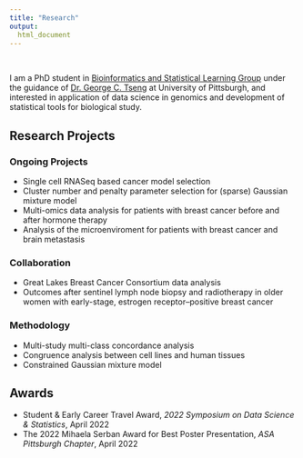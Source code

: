 ```yaml
---
title: "Research"
output:
  html_document
---
```


<br>

I am a PhD student in [Bioinformatics and Statistical Learning Group](https://tsenglab.biostat.pitt.edu) under the guidance of [Dr. George C. Tseng](http://www.pitt.edu/~ctseng/) at University of Pittsburgh, and interested in application of data science in genomics and development of statistical tools for biological study.


## Research Projects
### Ongoing Projects
* Single cell RNASeq based cancer model selection
* Cluster number and penalty parameter selection for (sparse) Gaussian mixture model
* Multi-omics data analysis for patients with breast cancer before and after hormone therapy
* Analysis of the microenviroment for patients with breast cancer and brain metastasis

### Collaboration
* Great Lakes Breast Cancer Consortium data analysis
* Outcomes after sentinel lymph node biopsy and radiotherapy in older women with early-stage, estrogen receptor–positive breast cancer

### Methodology
* Multi-study multi-class concordance analysis
* Congruence analysis between cell lines and human tissues
* Constrained Gaussian mixture model


## Awards
* Student & Early Career Travel Award, *2022 Symposium on Data Science & Statistics*, April 2022
* The 2022 Mihaela Serban Award for Best Poster Presentation, *ASA Pittsburgh Chapter*, April 2022
